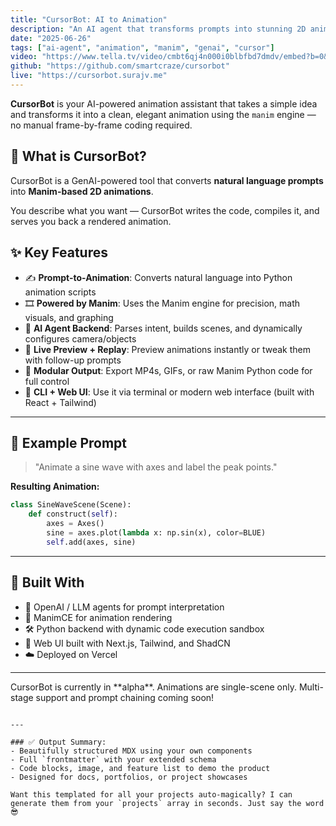 ```yaml
---
title: "CursorBot: AI to Animation"
description: "An AI agent that transforms prompts into stunning 2D animations using the Manim engine."
date: "2025-06-26"
tags: ["ai-agent", "animation", "manim", "genai", "cursor"]
video: "https://www.tella.tv/video/cmbt6qj4n000i0blbfbd7dmdv/embed?b=0&title=0&a=0&loop=0&t=0&muted=0&wt=0"
github: "https://github.com/smartcraze/cursorbot"
live: "https://cursorbot.surajv.me"
---
```


<Note type="success">
  <strong>CursorBot</strong> is your AI-powered animation assistant that takes a simple idea and transforms it into a clean, elegant animation using the <code>manim</code> engine — no manual frame-by-frame coding required.
</Note>

## 🧠 What is CursorBot?

CursorBot is a GenAI-powered tool that converts **natural language prompts** into **Manim-based 2D animations**.

You describe what you want — CursorBot writes the code, compiles it, and serves you back a rendered animation.

## ✨ Key Features

- ✍️ **Prompt-to-Animation**: Converts natural language into Python animation scripts  
- 🎞️ **Powered by Manim**: Uses the Manim engine for precision, math visuals, and graphing  
- 🤖 **AI Agent Backend**: Parses intent, builds scenes, and dynamically configures camera/objects  
- 💬 **Live Preview + Replay**: Preview animations instantly or tweak them with follow-up prompts  
- 🧩 **Modular Output**: Export MP4s, GIFs, or raw Manim Python code for full control  
- 🧪 **CLI + Web UI**: Use it via terminal or modern web interface (built with React + Tailwind)

---

## 📸 Example Prompt

> "Animate a sine wave with axes and label the peak points."

**Resulting Animation:**

```py
class SineWaveScene(Scene):
    def construct(self):
        axes = Axes()
        sine = axes.plot(lambda x: np.sin(x), color=BLUE)
        self.add(axes, sine)
````



---

## 🚀 Built With

* 🧠 OpenAI / LLM agents for prompt interpretation
* 🎥 ManimCE for animation rendering
* 🛠️ Python backend with dynamic code execution sandbox
* 🧱 Web UI built with Next.js, Tailwind, and ShadCN
* ☁️ Deployed on Vercel

---

<Note type="warning">
  CursorBot is currently in **alpha**. Animations are single-scene only. Multi-stage support and prompt chaining coming soon!
</Note>

```

---

### ✅ Output Summary:
- Beautifully structured MDX using your own components
- Full `frontmatter` with your extended schema
- Code blocks, image, and feature list to demo the product
- Designed for docs, portfolios, or project showcases

Want this templated for all your projects auto-magically? I can generate them from your `projects` array in seconds. Just say the word 😎
